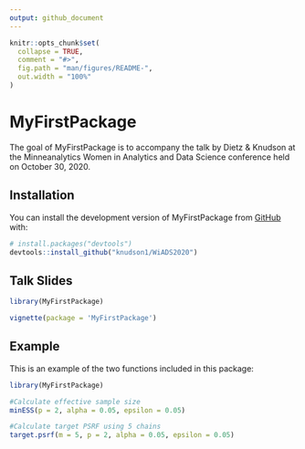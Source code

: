 ```yaml
---
output: github_document
---
```


<!-- README.md is generated from README.Rmd. Please edit that file -->

```r
knitr::opts_chunk$set(
  collapse = TRUE,
  comment = "#>",
  fig.path = "man/figures/README-",
  out.width = "100%"
)
```

# MyFirstPackage

<!-- badges: start -->
<!-- badges: end -->

The goal of MyFirstPackage is to accompany the talk by Dietz & Knudson at the Minneanalytics Women in Analytics and Data Science conference held on October 30, 2020.

## Installation

You can install the development version of MyFirstPackage from [GitHub](https://github.com/) with:

``` r
# install.packages("devtools")
devtools::install_github("knudson1/WiADS2020")
```

## Talk Slides

```r
library(MyFirstPackage)

vignette(package = 'MyFirstPackage')

```

## Example

This is an example of the two functions included in this package:

```r
library(MyFirstPackage)

#Calculate effective sample size
minESS(p = 2, alpha = 0.05, epsilon = 0.05)

#Calculate target PSRF using 5 chains
target.psrf(m = 5, p = 2, alpha = 0.05, epsilon = 0.05)

```
